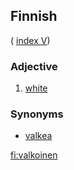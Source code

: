 ==Finnish==
( [[Wiktionary:Finnish_index_v|index V]])

===Adjective===

# [[white]]

===Synonyms===

*[[valkea]]

[[fi:valkoinen]]